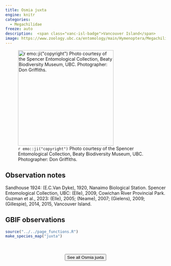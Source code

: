 ```yaml
---
title: Osmia juxta
engine: knitr
categories:
  - Megachilidae
freeze: auto
description:  <span class="vanc-isl-badge">Vancouver Island</span>
image: https://www.zoology.ubc.ca/entomology/main/Hymenoptera/Megachilidae/Osmia%20juxta%20female%20(3lateral)%20.jpg
---
```

![`r emo::ji("copyright")` Photo courtesy of the Spencer Entomological Collection, Beaty Biodiversity Museum, UBC. Photographer: Don Griffiths.](https://www.zoology.ubc.ca/entomology/main/Hymenoptera/Megachilidae/Osmia%20juxta%20female%20(3lateral)%20.jpg){height=300}

## Observation notes  
Sandhouse 1924: (E.C.Van Dyke), 1920, <span class="hl-place-name"><span class="hl-place-name">Nanaimo</span> Biological Station</span>. Spencer Entomological Collection, UBC: (Elle), 2009, <span class="hl-place-name"><span class="hl-place-name">Cowichan</span> River Provincial Park</span>. Guzman et al., 2023: (Elle), 2005; (Neame), 2007; (Gielens), 2009; (Gillespie), 2014, 2015, <span class="hl-place-name"><span class="hl-place-name"><span class="hl-place-name">Vancouver</span> Is</span>land</span>.

## GBIF observations  


```r
source("../../page_functions.R")
make_species_map("juxta")
```
<br><br>
<center>


<a href="https://www.zoology.ubc.ca/entomology/main/Hymenoptera/Megachilidae/Osmia%20juxta.php"><button type="button" class="btn btn-secondary">See all Osmia juxta <i class="fa-solid fa-arrow-up-right-from-square"></i> </button></a>
</center>

